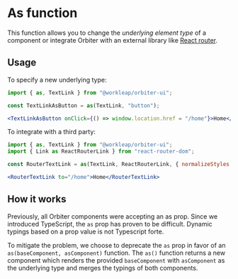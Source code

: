 
<Meta
    title="Features/As"
    id="as"
/>

# As function

This function allows you to change the *underlying element type* of a component or integrate Orbiter with an external library like [React router](https://reactrouter.com/).

## Usage

To specify a new underlying type:

```jsx
import { as, TextLink } from "@workleap/orbiter-ui";

const TextLinkAsButton = as(TextLink, "button");

<TextLinkAsButton onClick={() => window.location.href = "/home"}>Home</TextLinkAsButton>
```

To integrate with a third party:

```jsx
import { as, TextLink } from "@workleap/orbiter-ui";
import { Link as ReactRouterLink } from "react-router-dom";

const RouterTextLink = as(TextLink, ReactRouterLink, { normalizeStyles: true });

<RouterTextLink to="/home">Home</RouterTextLink>
```

## How it works

Previously, all Orbiter components were accepting an as prop. Since we introduced TypeScript, the `as` prop has proven to be difficult. Dynamic typings based on a prop value is not Typescript forte.

To mitigate the problem, we choose to deprecate the `as` prop in favor of an `as(baseComponent, asComponent)` function. The `as()` function returns a new component which renders the provided `baseComponent` with `asComponent` as the underlying type and merges the typings of both components.

